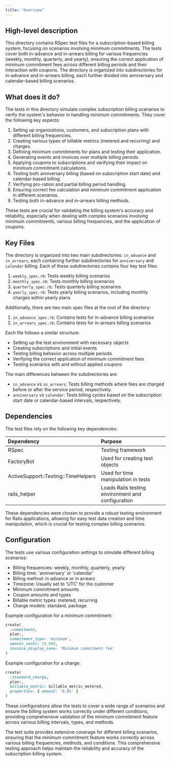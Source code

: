 ```yaml
---
title: "Overview"
---
```


## High-level description
This directory contains RSpec test files for a subscription-based billing system, focusing on scenarios involving minimum commitments. The tests cover both in-advance and in-arrears billing for various frequencies (weekly, monthly, quarterly, and yearly), ensuring the correct application of minimum commitment fees across different billing periods and their interaction with coupons. The directory is organized into subdirectories for in-advance and in-arrears billing, each further divided into anniversary and calendar-based billing scenarios.

## What does it do?
The tests in this directory simulate complex subscription billing scenarios to verify the system's behavior in handling minimum commitments. They cover the following key aspects:

1. Setting up organizations, customers, and subscription plans with different billing frequencies.
2. Creating various types of billable metrics (metered and recurring) and charges.
3. Defining minimum commitments for plans and testing their application.
4. Generating events and invoices over multiple billing periods.
5. Applying coupons to subscriptions and verifying their impact on minimum commitment calculations.
6. Testing both anniversary billing (based on subscription start date) and calendar-based billing.
7. Verifying pro-ration and partial billing period handling.
8. Ensuring correct fee calculation and minimum commitment application in different scenarios.
9. Testing both in-advance and in-arrears billing methods.

These tests are crucial for validating the billing system's accuracy and reliability, especially when dealing with complex scenarios involving minimum commitments, various billing frequencies, and the application of coupons.

## Key Files
The directory is organized into two main subdirectories: `in_advance` and `in_arrears`, each containing further subdirectories for `anniversary` and `calendar` billing. Each of these subdirectories contains four key test files:

1. `weekly_spec.rb`: Tests weekly billing scenarios
2. `monthly_spec.rb`: Tests monthly billing scenarios
3. `quarterly_spec.rb`: Tests quarterly billing scenarios
4. `yearly_spec.rb`: Tests yearly billing scenarios, including monthly charges within yearly plans

Additionally, there are two main spec files at the root of the directory:

1. `in_advance_spec.rb`: Contains tests for in-advance billing scenarios
2. `in_arrears_spec.rb`: Contains tests for in-arrears billing scenarios

Each file follows a similar structure:
- Setting up the test environment with necessary objects
- Creating subscriptions and initial events
- Testing billing behavior across multiple periods
- Verifying the correct application of minimum commitment fees
- Testing scenarios with and without applied coupons

The main differences between the subdirectories are:
- `in_advance` vs `in_arrears`: Tests billing methods where fees are charged before or after the service period, respectively.
- `anniversary` vs `calendar`: Tests billing cycles based on the subscription start date or calendar-based intervals, respectively.

## Dependencies
The test files rely on the following key dependencies:

| Dependency | Purpose |
|:-----------|:--------|
| RSpec | Testing framework |
| FactoryBot | Used for creating test objects |
| ActiveSupport::Testing::TimeHelpers | Used for time manipulation in tests |
| rails_helper | Loads Rails testing environment and configuration |

These dependencies were chosen to provide a robust testing environment for Rails applications, allowing for easy test data creation and time manipulation, which is crucial for testing complex billing scenarios.

## Configuration
The tests use various configuration settings to simulate different billing scenarios:

- Billing frequencies: weekly, monthly, quarterly, yearly
- Billing time: 'anniversary' or 'calendar'
- Billing method: in advance or in arrears
- Timezone: Usually set to 'UTC' for the customer
- Minimum commitment amounts
- Coupon amounts and types
- Billable metric types: metered, recurring
- Charge models: standard, package

Example configuration for a minimum commitment:
```ruby
create(
  :commitment,
  plan:,
  commitment_type: 'minimum',
  amount_cents: 10_000,
  invoice_display_name: 'Minimum commitment fee'
)
```

Example configuration for a charge:
```ruby
create(
  :standard_charge,
  plan:,
  billable_metric: billable_metric_metered,
  properties: { amount: '0.01' }
)
```

These configurations allow the tests to cover a wide range of scenarios and ensure the billing system works correctly under different conditions, providing comprehensive validation of the minimum commitment feature across various billing intervals, types, and methods.

The test suite provides extensive coverage for different billing scenarios, ensuring that the minimum commitment feature works correctly across various billing frequencies, methods, and conditions. This comprehensive testing approach helps maintain the reliability and accuracy of the subscription billing system.